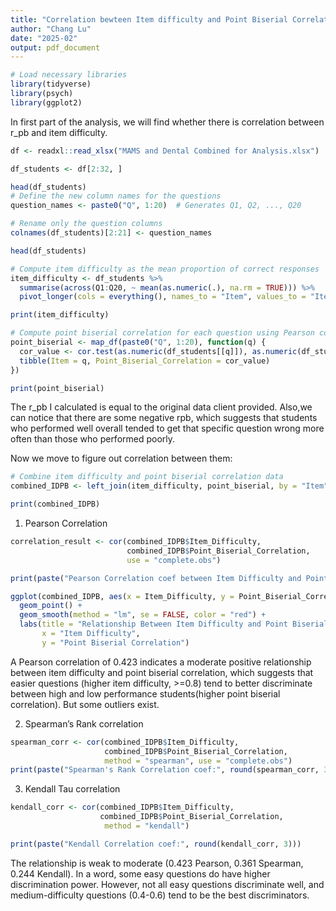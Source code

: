 ```yaml
---
title: "Correlation bewteen Item difficulty and Point Biserial Correlation"
author: "Chang Lu"
date: "2025-02"
output: pdf_document
---
```


```r
# Load necessary libraries
library(tidyverse)
library(psych)
library(ggplot2)

```
In first part of the analysis, we will find whether there is correlation between r_pb and item difficulty.

```r
df <- readxl::read_xlsx("MAMS and Dental Combined for Analysis.xlsx")
```

```r
df_students <- df[2:32, ]

head(df_students)
# Define the new column names for the questions
question_names <- paste0("Q", 1:20)  # Generates Q1, Q2, ..., Q20

# Rename only the question columns
colnames(df_students)[2:21] <- question_names

head(df_students)

```

```r
# Compute item difficulty as the mean proportion of correct responses
item_difficulty <- df_students %>%
  summarise(across(Q1:Q20, ~ mean(as.numeric(.), na.rm = TRUE))) %>%
  pivot_longer(cols = everything(), names_to = "Item", values_to = "Item_Difficulty")

print(item_difficulty)
```
```r
# Compute point biserial correlation for each question using Pearson correlation
point_biserial <- map_df(paste0("Q", 1:20), function(q) {
  cor_value <- cor.test(as.numeric(df_students[[q]]), as.numeric(df_students$`Total Score`), method = "pearson")$estimate
  tibble(Item = q, Point_Biserial_Correlation = cor_value)
})

print(point_biserial)
```

The r_pb I calculated is equal to the original data client provided. Also,we can notice that there are some negative rpb, which suggests that students who performed well overall tended to get that specific question wrong more often than those who performed poorly.

Now we move to figure out correlation between them:

```r
# Combine item difficulty and point biserial correlation data
combined_IDPB <- left_join(item_difficulty, point_biserial, by = "Item")

print(combined_IDPB)
```

1. Pearson Correlation
```r
correlation_result <- cor(combined_IDPB$Item_Difficulty, 
                          combined_IDPB$Point_Biserial_Correlation, 
                          use = "complete.obs")

print(paste("Pearson Correlation coef between Item Difficulty and Point Biserial Correlation:", round(correlation_result, 3)))
```

```r
ggplot(combined_IDPB, aes(x = Item_Difficulty, y = Point_Biserial_Correlation)) +
  geom_point() +
  geom_smooth(method = "lm", se = FALSE, color = "red") +
  labs(title = "Relationship Between Item Difficulty and Point Biserial Correlation",
       x = "Item Difficulty",
       y = "Point Biserial Correlation")
```

A Pearson correlation of 0.423 indicates a moderate positive relationship between item difficulty and point biserial correlation, which suggests that easier questions (higher item difficulty, >=0.8) tend to better discriminate between high and low performance students(higher point biserial correlation). But some outliers exist.

2. Spearman's Rank correlation
```r
spearman_corr <- cor(combined_IDPB$Item_Difficulty, 
                     combined_IDPB$Point_Biserial_Correlation, 
                     method = "spearman", use = "complete.obs")
print(paste("Spearman's Rank Correlation coef:", round(spearman_corr, 3)))
```

3. Kendall Tau correlation
```r
kendall_corr <- cor(combined_IDPB$Item_Difficulty, 
                    combined_IDPB$Point_Biserial_Correlation, 
                     method = "kendall")

print(paste("Kendall Correlation coef:", round(kendall_corr, 3)))
```

The relationship is weak to moderate (0.423 Pearson, 0.361 Spearman, 0.244 Kendall).
In a word, some easy questions do have higher discrimination power. However, not all easy questions discriminate well, and medium-difficulty questions (0.4-0.6) tend to be the best discriminators.